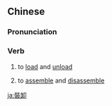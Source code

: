 {{also|装卸}}
==Chinese==
{{zh-forms|s=装卸}}

===Pronunciation===
{{zh-pron
|m=zhuāngxiè
|c=zong1 se3
|mn=qz,tw,xm,zz:chng-sià/qz,xm,zz:chong-sià
|cat=v
}}

===Verb===
{{zh-verb}}

# {{lb|zh|Advanced Mandarin}} to [[load]] and [[unload]]
# {{lb|zh|Advanced Mandarin}} to [[assemble]] and [[disassemble]]

[[ja:裝卸]]
